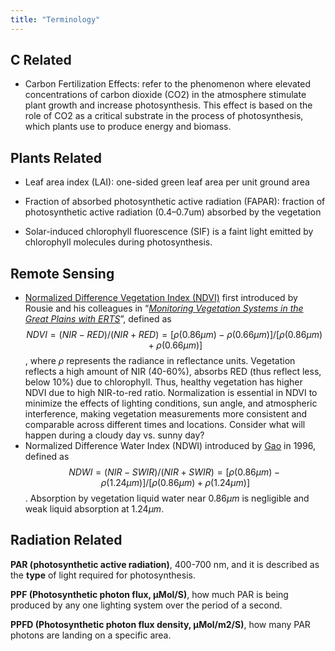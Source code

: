 ```yaml
---
title: "Terminology"
---
```


## C Related

-   Carbon Fertilization Effects: refer to the phenomenon where elevated concentrations of carbon dioxide (CO2) in the atmosphere stimulate plant growth and increase photosynthesis. This effect is based on the role of CO2 as a critical substrate in the process of photosynthesis, which plants use to produce energy and biomass.

## Plants Related

-   Leaf area index (LAI): one-sided green leaf area per unit ground area

-   Fraction of absorbed photosynthetic active radiation (FAPAR): fraction of photosynthetic active radiation (0.4–0.7um) absorbed by the vegetation

-   Solar-induced chlorophyll fluorescence (SIF) is a faint light emitted by chlorophyll molecules during photosynthesis.

## Remote Sensing

-   [Normalized Difference Vegetation Index (NDVI)](https://hakimabdi.com/blog/birth-of-the-normalized-difference-vegetation-index-and-the-paradigm-shift-in-satellite-remote-sensing-of-the-environment) first introduced by Rousie and his colleagues in “[*Monitoring Vegetation Systems in the Great Plains with ERTS*](https://ntrs.nasa.gov/api/citations/19740022614/downloads/19740022614.pdf)”, defined as $$NDVI = (NIR-RED)/(NIR+RED) = [\rho(0.86\mu m)-\rho(0.66\mu m)] / [\rho(0.86\mu m)+\rho(0.66\mu m)]$$, where $\rho$ represents the radiance in reflectance units. Vegetation reflects a high amount of NIR (40-60%), absorbs RED (thus reflect less, below 10%) due to chlorophyll. Thus, healthy vegetation has higher NDVI due to high NIR-to-red ratio. Normalization is essential in NDVI to minimize the effects of lighting conditions, sun angle, and atmospheric interference, making vegetation measurements more consistent and comparable across different times and locations. Consider what will happen during a cloudy day vs. sunny day?
-   Normalized Difference Water Index (NDWI) introduced by [Gao](https://www.sciencedirect.com/science/article/pii/S0034425796000673) in 1996, defined as $$NDWI = (NIR-SWIR)/(NIR+SWIR) = [\rho(0.86\mu m)-\rho(1.24\mu m)] / [\rho(0.86\mu m)+\rho(1.24\mu m)]$$. Absorption by vegetation liquid water near $0.86\mu m$ is negligible and weak liquid absorption at $1.24\mu m$.

## Radiation Related

**PAR (photosynthetic active radiation)**, 400-700 nm, and it is described as the **type** of light required for photosynthesis.

**PPF (Photosynthetic photon flux, µMol/S)**, how much PAR is being produced by any one lighting system over the period of a second.

**PPFD (Photosynthetic photon flux density, µMol/m2/S)**, how many PAR photons are landing on a specific area.
